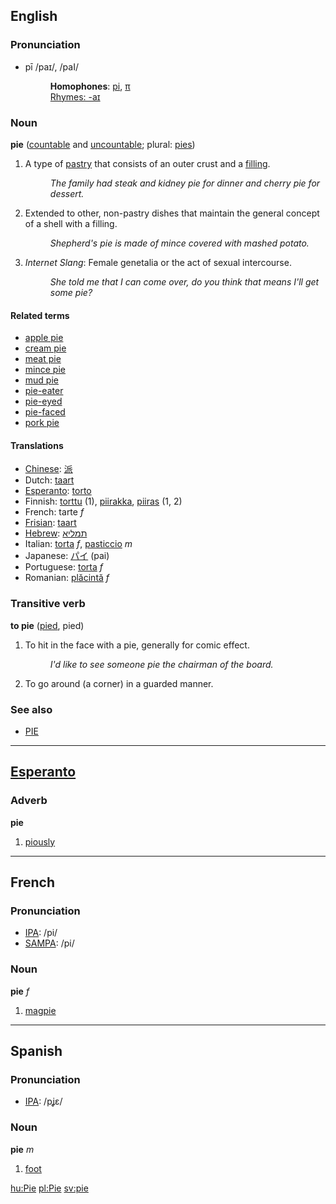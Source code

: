 ==English==
===Pronunciation===
*pī /paɪ/, /paI/
*:'''Homophones''': [[pi]], [[π]]
*:[[Rhymes:English:-aɪ|Rhymes: -aɪ]] 

=== Noun ===
'''pie''' ([[countable]] and [[uncountable]]; plural: [[pies]])

# A type of [[pastry]] that consists of an outer crust and a [[filling]].
#:''The family had steak and kidney pie for dinner and cherry pie for dessert.''
# Extended to other, non-pastry dishes that maintain the general concept of a shell with a filling.
#:''Shepherd's pie is made of mince covered with mashed potato.''
# ''Internet Slang'': Female genetalia or the act of sexual intercourse. 
#:''She told me that I can come over, do you think that means I'll get some pie?''
====Related terms====
*[[apple pie]]
*[[cream pie]]
*[[meat pie]]
*[[mince pie]]
*[[mud pie]]
*[[pie-eater]]
*[[pie-eyed]]
*[[pie-faced]]
*[[pork pie]]

==== Translations ====
*[[Chinese]]: [[派]]
*Dutch: [[taart]]
*[[Esperanto]]: [[torto]]
*Finnish: [[torttu]] (1), [[piirakka]], [[piiras]] (1, 2)
*French: tarte ''f''
*[[Frisian]]: [[taart]]
*[[Hebrew]]: [[תמליא]]
*Italian: [[torta]] ''f'', [[pasticcio]] ''m''
*Japanese: [[パイ]] (pai)
*Portuguese: [[torta]] ''f''
*Romanian: [[plăcintă]] ''f''

=== Transitive verb ===
'''to pie''' ([[pied]], pied)

# To hit in the face with a pie, generally for comic effect.
#: ''I'd like to see someone pie the chairman of the board.''
# To go around (a corner) in a guarded manner.

===See also===
*[[PIE]]

----

==[[Esperanto]]==
=== Adverb ===
'''pie'''

#[[piously]]

----

==French==

===Pronunciation===
*[[w:IPA|IPA]]: /pi/
*[[w:SAMPA|SAMPA]]: /pi/

=== Noun ===
'''pie''' ''f''

#[[magpie]]

----

==Spanish==
===Pronunciation===
*[[w:IPA|IPA]]: /pʝε/

=== Noun ===
'''pie''' ''m''

#[[foot]]

[[hu:Pie]]
[[pl:Pie]]
[[sv:pie]]